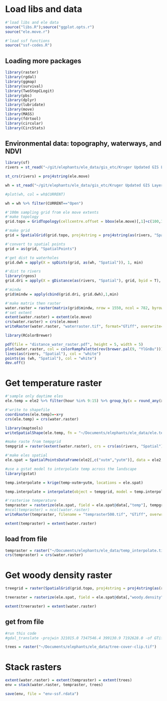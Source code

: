 # Load libs and data

```r
#'load libs and ele data
source("libs.R");source("ggplot.opts.r")
source("ele.move.r")

#'load ssf functions
source("ssf-codes.R")
```


## Loading more packages

```r
library(raster)
library(rgdal)
library(ggmap)
library(survival)
library(TwoStepCLogit)
library(pbs)
library(dplyr)
library(lubridate)
library(move)
library(MASS)
library(fdrtool)
library(circular)
library(CircStats)
```

## Environmental data: topography, waterways, and NDVI

```r
library(sf)
rivers = st_read("~/git/elephants/ele_data/gis_etc/Kruger Updated GIS Layers/rivers_main.shp")

st_crs(rivers) = proj4string(ele.move)

wh = st_read("~/git/elephants/ele_data/gis_etc/Kruger Updated GIS Layers/waterpoints_zambatis_2011.shp")

#plot(wh, col = wh$CURRENT)

wh = wh %>% filter(CURRENT=="Open")
```

```r
#'100m sampling grid from ele move extents
#'make topology
grid.topo = GridTopology(cellcentre.offset = bbox(ele.move)[,1]+c(100,100)/2, cellsize = c(100,100), cells.dim = ceiling(diff(t(bbox(ele.move)))/c(100,100)))

#'make grid
grid = SpatialGrid(grid.topo, proj4string = proj4string(as(rivers, "Spatial")))

#'convert to spatial points
grid = as(grid, "SpatialPoints")

```

```r
#'get dist to waterholes
grid.dwh = apply(X = spDists(grid, as(wh, "Spatial")), 1, min)

#'dist to rivers
library(rgeos)
grid.dri = apply(X = gDistance(as(rivers, "Spatial"), grid, byid = T), 1, min)

#'mindw
grid$mindw = apply(cbind(grid.dri, grid.dwh),1,min)
```

```r
#'make matrix then raster
water.raster = raster(matrix(grid$mindw, nrow = 1550, ncol = 782, byrow = T))
#'set extent
extent(water.raster) = extent(ele.move)
crs(water.raster) = crs(ele.move)
writeRaster(water.raster, "waterraster.tif", format="GTiff", overwrite=T)

```

```r
library(RColorBrewer)

pdf(file = "distance_water_raster.pdf", height = 5, width = 5)
plot(water.raster, col = colorRampPalette(rev(brewer.pal(9, "YlGnBu")))(20))
lines(as(rivers, "Spatial"), col = "white")
points(as (wh, "Spatial"), col = "white")
dev.off()


```

# Get temperature raster

```r
#'sample only daytime eles
ele.temp = ele2 %>% filter(hour %in% 9:15) %>% group_by(x = round_any(xutm, 100), y = round_any(yutm, 100)) %>% summarise(temp = mean(temp))

#'write to shapefile
coordinates(ele.temp)=~x+y
crs(ele.temp) = crs(water.raster)

library(maptools)
writeSpatialShape(ele.temp, fn = "~/Documents/elephants/ele_data/ele.temp.shp")
```


```r
#make raste from tempgrid
tempgrid = raster(extent(water.raster), crs = crs(as(rivers, "Spatial")), ncol = ncol(water.raster), nrow = nrow(water.raster))

#'make eles spatial
ele.spat = SpatialPointsDataFrame(ele2[,c("xutm","yutm")], data = ele2, proj4string = crs(ele.move))

#use a gstat model to interpolate temp across the landscape
library(gstat)

temp.interpolate = krige(temp~xutm+yutm, locations = ele.spat)

temp.interpolate = interpolate(object = tempgrid, model = temp.interpolate, filename = "temp.interpolate.tif", na.rm = T, ext = extent(tempgrid))

#'rasterise temperature
tempraster = rasterize(ele.spat, field = ele.spat@data[,"temp"], tempgrid, fun = mean)
#ncol(tempraster) = ncol(water.raster)
writeRaster(tempraster, filename = "tempraster500.tif", "GTiff", overwrite = T)

extent(tempraster) = extent(water.raster)
```

## load from file

```r
tempraster = raster("~/Documents/elephants/ele_data/temp_interpolate.tif")
crs(tempraster) = crs(water.raster)
```


# Get woody density raster

```r
treegrid = raster(SpatialGrid(grid.topo, proj4string = proj4string(as(rivers, "Spatial"))))

treeraster = rasterize(ele.spat, field = ele.spat@data[,"woody.density"], treegrid, fun = mean)

extent(treeraster) = extent(water.raster)
```

## get from file

```r
#run this code
#gdal_translate -projwin 321015.0 7347546.4 399130.9 7192628.0 -of GTiff /home/mtlab/Documents/rs-data/tree-cover.tiff /home/mtlab/Documents/elephants/ele_data/tree-cover-clip.tif

trees = raster("~/Documents/elephants/ele_data/tree-cover-clip.tif")
```

# Stack rasters

```r
extent(water.raster) = extent(tempraster) = extent(trees)
env = stack(water.raster, tempraster, trees)

save(env, file = "env-ssf.rdata")
```

